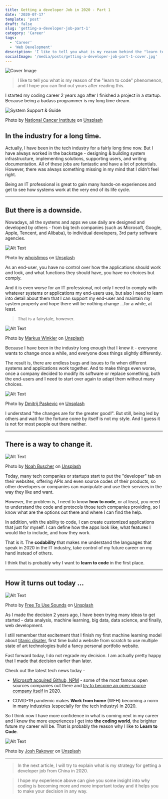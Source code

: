 ```yaml
---
title: Getting a developer Job in 2020 - Part 1
date: '2020-07-17'
template: 'post'
draft: false
slug: 'getting-a-developer-job-part-1'
category: 'Career'
tags:
  - 'Career'
  - 'Web Development'
description: 'I like to tell you what is my reason behind the "learn to code" phenomenon, and I hope you can find out yours.'
socialImage: '/media/posts/getting-a-developer-job-part-1-cover.jpg'
---
```

![Cover Image](/media/posts/getting-a-developer-job-part-1-cover.jpg)

>I like to tell you what is my reason of the "learn to code" phenomenon, and I hope you can find out yours after reading this.

I started my coding career 2 years ago after I finished a project in a startup. Because being a badass programmer is my long time dream.

![System Support & Guide](https://dev-to-uploads.s3.amazonaws.com/i/ui8ji4gklpxlghdavo21.jpg)
<div>Photo by <a href="https://unsplash.com/@nci?utm_source=unsplash&amp;utm_medium=referral&amp;utm_content=creditCopyText">National Cancer Institute</a> on <a href="https://unsplash.com/s/photos/it-system-programming?utm_source=unsplash&amp;utm_medium=referral&amp;utm_content=creditCopyText">Unsplash</a></div>

## In the industry for a long time.

Actually, I have been in the tech industry for a fairly long time now. But I have always worked in the backstage - designing & building system infrastructure, implementing solutions, supporting users, and writing documentation. All of these jobs are fantastic and have a lot of potentials. However, there was always something missing in my mind that I didn't feel right. 

Being an IT professional is great to gain many hands-on experiences and get to see how systems work at the very end of its life cycle. 

---

## But there is a downside. 

Nowadays, all the systems and apps we use daily are designed and developed by others - from big tech companies (such as Microsoft, Google, Apple, Tencent, and Alibaba), to individual developers, 3rd party software agencies. 

![Alt Text](https://dev-to-uploads.s3.amazonaws.com/i/bc2hry6ltfar0w62ic6b.jpg)
<div>Photo by <a href="https://unsplash.com/@whoislimos?utm_source=unsplash&amp;utm_medium=referral&amp;utm_content=creditCopyText">whoislimos</a> on <a href="https://unsplash.com/s/photos/unhappy?utm_source=unsplash&amp;utm_medium=referral&amp;utm_content=creditCopyText">Unsplash</a></div>

As an end-user, you have no control over how the applications should work and look, and what functions they should have, you have no choices but comply.

And it is even worse for an IT professional, not only I need to comply with whatever systems or applications my end-users use, but also I need to learn into detail about them that I can support my end-user and maintain my system properly and hope there will be nothing change ...for a while, at least.

>That is a fairytale, however. 

![Alt Text](https://dev-to-uploads.s3.amazonaws.com/i/ry2xz82rbt48d8c55zl6.jpg)
<div>Photo by <a href="https://unsplash.com/@markuswinkler?utm_source=unsplash&amp;utm_medium=referral&amp;utm_content=creditCopyText">Markus Winkler</a> on <a href="https://unsplash.com/s/photos/joke-unrealistic?utm_source=unsplash&amp;utm_medium=referral&amp;utm_content=creditCopyText">Unsplash</a></div>

Because I have been in the industry long enough that I knew it - everyone wants to change once a while, and everyone does things slightly differently. 

The result is, there are endless bugs and issues to fix when different systems and applications work together. And to make things even worse, once a company decided to modify its software or replace something, both the end-users and I need to start over again to adapt them without many choices.

![Alt Text](https://dev-to-uploads.s3.amazonaws.com/i/nxkw50ywzthob22fqu85.jpg)
<div>Photo by <a href="https://unsplash.com/@zeak?utm_source=unsplash&amp;utm_medium=referral&amp;utm_content=creditCopyText">Dmitrij Paskevic</a> on <a href="https://unsplash.com/s/photos/busy?utm_source=unsplash&amp;utm_medium=referral&amp;utm_content=creditCopyText">Unsplash</a></div>

I understand "the changes are for the greater good!". But still, being led by others and wait for the fortune come by itself is not my style. And I guess it is not for most people out there neither.

---

## There is a way to change it.

![Alt Text](https://dev-to-uploads.s3.amazonaws.com/i/09ue35y43fcwqhiclqg1.jpg)
<div>Photo by <a href="https://unsplash.com/@noahbuscher?utm_source=unsplash&amp;utm_medium=referral&amp;utm_content=creditCopyText">Noah Buscher</a> on <a href="https://unsplash.com/s/photos/help?utm_source=unsplash&amp;utm_medium=referral&amp;utm_content=creditCopyText">Unsplash</a></div>

Today, many tech companies or startups start to put the "developer" tab on their websites, offering APIs and even source codes of their products, so other developers or companies can manipulate and use their services in the way they like and want. 

However, the problem is, I need to know **how to code**, or at least, you need to understand the code and protocols those tech companies providing, so I know what are the options out there and where I can find the help.

In addition, with the ability to code, I can create customized applications that just for myself. I can define how the apps look like, what features I would like to include, and how they work. 

That is it. The **codability** that makes me understand the languages that speak in 2020 in the IT industry, take control of my future career on my hand instead of others.

I think that is probably why I want to **learn to code** in the first place. 

---
## How it turns out today ...

![Alt Text](https://dev-to-uploads.s3.amazonaws.com/i/e20har16ntt97hcbxqaa.jpg)
<div>Photo by <a href="https://unsplash.com/@freetousesoundscom?utm_source=unsplash&amp;utm_medium=referral&amp;utm_content=creditCopyText">Free To Use Sounds</a> on <a href="https://unsplash.com/s/photos/now-programmer?utm_source=unsplash&amp;utm_medium=referral&amp;utm_content=creditCopyText">Unsplash</a></div>

As I made the decision 2 years ago, I have been trying many ideas to get started - data analysis, machine learning, big data, data science, and finally, web development. 

I still remember that excitement that I finish my first machine learning model about [titanic disater](https://www.kaggle.com/kelvindevop/kelvin-s-approach-for-titanic-competition), first time build a website from scratch to use multiple state of art technologies build a fancy personal portfolio website.

Fast forward today, I do not regrade my decision. I am actually pretty happy that I made that decision earlier than later. 

Check out the latest tech news today -
* [Microsoft acquired Github, NPM](https://github.blog/2020-03-16-npm-is-joining-github/) - some of the most famous open sources companies out there and [try to become an open-source company itself](https://opensource.microsoft.com/) in 2020.

* COVID-19 pandemic makes **Work from home** (WFH) becoming a norm in many industries (especially for the tech industry) in 2020. 

So I think now I have more confidence in what is coming next in my career and I knew the more experiences I get into **the coding world**, the brighter future my career will be. That is probably the reason why I like to **Learn to Code**.

![Alt Text](https://dev-to-uploads.s3.amazonaws.com/i/67ylnqh7eqf0g4632f6a.jpg)
<div>Photo by <a href="https://unsplash.com/@joshrako?utm_source=unsplash&amp;utm_medium=referral&amp;utm_content=creditCopyText">Josh Rakower</a> on <a href="https://unsplash.com/s/photos/cool?utm_source=unsplash&amp;utm_medium=referral&amp;utm_content=creditCopyText">Unsplash</a></div>

---

>In the next article, I will try to explain what is my strategy for getting a developer job from China in 2020.

>I hope my experience above can give you some insight into why coding is becoming more and more important today and it helps you to make your decision in any way. 
